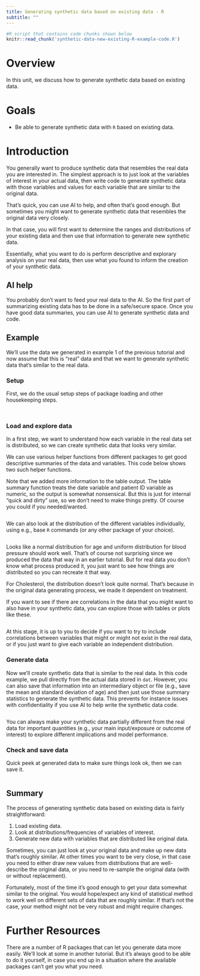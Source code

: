 ```yaml
---
title: Generating synthetic data based on existing data - R
subtitle: ""
---
```




```r
#R script that contains code chunks shown below
knitr::read_chunk('synthetic-data-new-existing-R-example-code.R')
```


# Overview
In this unit, we discuss how to generate synthetic data based on existing data.


# Goals

* Be able to generate synthetic data with `R` based on existing data.



# Introduction

You generally want to produce synthetic data that resembles the real data you are interested in. The simplest approach is to just look at the variables of interest in your actual data, then write code to generate synthetic data with those variables and values for each variable that are similar to the original data.

That's quick, you can use AI to help, and often that's good enough. But sometimes you might want to generate synthetic data that resembles the original data very closely. 

In that case, you will first want to determine the ranges and distributions of your existing data and then use that information to generate new synthetic data.

Essentially, what you want to do is perform descriptive and explorary analysis on your real data, then use what you found to inform the creation of your synthetic data.

## AI help 

You probably don't want to feed your real data to the AI. So the first part of summarizing existing data has to be done in a safe/secure space. Once you have good data summaries, you can use AI to generate synthetic data and code.

## Example

We'll use the data we generated in example 1 of the previous tutorial and now assume that this is "real" data and that we want to generate synthetic data that's similar to the real data. 

### Setup

First, we do the usual setup steps of package loading and other housekeeping steps.

```r
```

```r
```



### Load and explore data

In a first step, we want to understand how each variable in the real data set is distributed, so we can create synthetic data that looks very similar.

We can use various helper functions from different packages to get good descriptive summaries of the data and variables. This code below shows two such helper functions. 

Note that we added more information to the table output. The table summary function treats the date variable and patient ID variable as numeric, so the output is somewhat nonsensical. But this is just for internal "quick and dirty" use, so we don't need to make things pretty. Of course you could if you needed/wanted.

```r
```

We can also look at the distribution of the different variables individually, using e.g., base `R` commands (or any other package of your choice).

```r
```

Looks like a normal distribution for age and uniform distribution for blood pressure should work well. That's of course not surprising since we produced the data that way in an earlier tutorial. But for real data you don't know what process produced it, you just want to see how things are distributed so you can recreate it that way.

For Cholesterol, the distribution doesn't look quite normal. That's because in the original data generating process, we made it dependent on treatment. 

If you want to see if there are correlations in the data that you might want to also have in your synthetic data, you can explore those with tables or plots like these. 

```r
```

At this stage, it is up to you to decide if you want to try to include correlations between variables that might or might not exist in the real data, or if you just want to give each variable an independent distribution.


### Generate data

Now we'll create synthetic data that is similar to the real data. In this code example, we pull directly from the actual data stored in `dat`. However, you can also save that information into an intermediary object or file (e.g., save the mean and standard deviation of age) and then just use those summary statistics to generate the synthetic data. This prevents for instance issues with confidentiality if you use AI to help write the synthetic data code.

```r
```


You can always make your synthetic data partially different from the real data for important quantities (e.g., your main input/exposure or outcome of interest) to explore different implications and model performance.

### Check and save data

Quick peek at generated data to make sure things look ok, then we can save it.

```r
```


## Summary

The process of generating synthetic data based on existing data is fairly straightforward:

1. Load existing data.
2. Look at distributions/frequencies of variables of interest.
3. Generate new data with variables that are distributed like original data.

Sometimes, you can just look at your original data and make up new data that's roughly similar. At other times you want to be very close, in that case you need to either draw new values from distributions that are well-describe the original data, or you need to re-sample the original data (with or without replacement).

Fortunately, most of the time it's good enough to get your data somewhat similar to the original. You would hope/expect any kind of statistical method to work well on different sets of data that are roughly similar. If that's not the case, your method might not be very robust and might require changes.

# Further Resources

There are a number of R packages that can let you generate data more easily. We'll look at some in another tutorial. But it's always good to be able to do it yourself, in case you end up in a situation where the available packages can't get you what you need.

